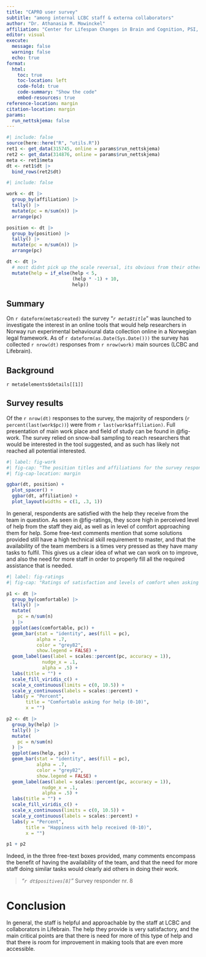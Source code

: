 ```yaml
---
title: "CAPRO user survey"
subtitle: "among internal LCBC staff & externa collaborators"
author: "Dr. Athanasia M. Mowinckel"
affiliation: "Center for Lifespan Changes in Brain and Cognition, PSI, SV, UiO"
editor: visual
execute:
  message: false
  warning: false
  echo: true
format:
  html:
    toc: true
    toc-location: left
    code-fold: true
    code-summary: "Show the code"
    embed-resources: true
reference-location: margin
citation-location: margin
params:
  run_nettskjema: false
---
```


```r
#| include: false
source(here::here("R", "utils.R"))
ret1 <- get_data(315745, online = params$run_nettskjema)
ret2 <- get_data(314876, online = params$run_nettskjema)
meta <- ret1$meta
dt <- ret1$dt |> 
  bind_rows(ret2$dt)
```

```r
#| include: false

work <- dt |> 
  group_by(affiliation) |> 
  tally() |> 
  mutate(pc = n/sum(n)) |> 
  arrange(pc)

position <- dt |> 
  group_by(position) |> 
  tally() |> 
  mutate(pc = n/sum(n)) |> 
  arrange(pc)

dt <- dt |> 
  # most didnt pick up the scale reversal, its obvious from their other answers.
  mutate(help = if_else(help < 5, 
                        (help * -1) + 10,
                        help))

```

## Summary

On `r dateform(meta$created)` the survey "*`r meta$title`*" was launched to investigate the interest in an online tools that would help researchers in Norway run experimental behavioural data collection online in a Norwegian legal framework.
As of `r dateform(as.Date(Sys.Date()))` the survey has collected `r nrow(dt)` responses from `r nrow(work)` main sources (LCBC and Lifebrain).


## Background

`r meta$elements$details[[1]]`

## Survey results

Of the `r nrow(dt)` responses to the survey, the majority of responders (`r percent(last(work$pc))`) were from `r last(work$affiliation)`.
Full presentation of main work place and field of study can be found in @fig-work.
The survey relied on snow-ball sampling to reach researchers that would be interested in the tool suggested, and as such has likely not reached all potential interested.

```r
#| label: fig-work
#| fig-cap: "The position titles and affiliations for the survey responders."
#| fig-cap-location: margin

ggbar(dt, position) + 
  plot_spacer() +
  ggbar(dt, affiliation) +
  plot_layout(widths = c(1, .3, 1))

```

In general, respondents are satisfied with the help they receive from the team in question.
As seen in @fig-ratings, they score high in perceived level of help from the staff they aid, as well as in level of comfort approaching them for help.
Some free-text comments mention that some solutions provided still have a high technical skill requirement to master, and that the availability of the team members is a times very pressed as they have many tasks to fulfil. 
This gives us a clear idea of what we can work on to improve, and also the need for more staff in order to properly fill all the required assistance that is needed.

```r
#| label: fig-ratings
#| fig-cap: "Ratings of satisfaction and levels of comfort when asking for help."

p1 <- dt |> 
  group_by(comfortable) |> 
  tally() |> 
  mutate(
    pc = n/sum(n)
  ) |>
  ggplot(aes(comfortable, pc)) +
  geom_bar(stat = "identity", aes(fill = pc), 
           alpha = .7, 
           color = "grey82", 
           show.legend = FALSE) +
  geom_label(aes(label = scales::percent(pc, accuracy = 1)), 
             nudge_x = .1, 
             alpha = .5) +
  labs(title = "") +
  scale_fill_viridis_c() +
  scale_x_continuous(limits = c(0, 10.5)) +
  scale_y_continuous(labels = scales::percent) +
  labs(y = "Percent",
       title = "Comfortable asking for help (0-10)",
       x = "")

p2 <- dt |> 
  group_by(help) |> 
  tally() |> 
  mutate(
    pc = n/sum(n)
  ) |>
  ggplot(aes(help, pc)) +
  geom_bar(stat = "identity", aes(fill = pc), 
           alpha = .7, 
           color = "grey82", 
           show.legend = FALSE) +
  geom_label(aes(label = scales::percent(pc, accuracy = 1)), 
             nudge_x = .1, 
             alpha = .5) +
  labs(title = "") +
  scale_fill_viridis_c() +
  scale_x_continuous(limits = c(0, 10.5)) +
  scale_y_continuous(labels = scales::percent) +
  labs(y = "Percent",
       title = "Happiness with help received (0-10)",
       x = "")

p1 + p2
```

Indeed, in the three free-text boxes provided, many comments encompass the benefit of having the availability of the team, and that the need for more staff doing similar tasks would clearly aid others in doing their work.


> _"`r dt$positives[8]`"_
> Survey responder nr. 8

# Conclusion

In general, the staff is helpful and approachable by the staff at LCBC and collaborators in Lifebrain. 
The help they provide is very satisfactory, and the main critical points are that there is need for more of this type of help and that there is room for improvement in making tools that are even more accessible.
